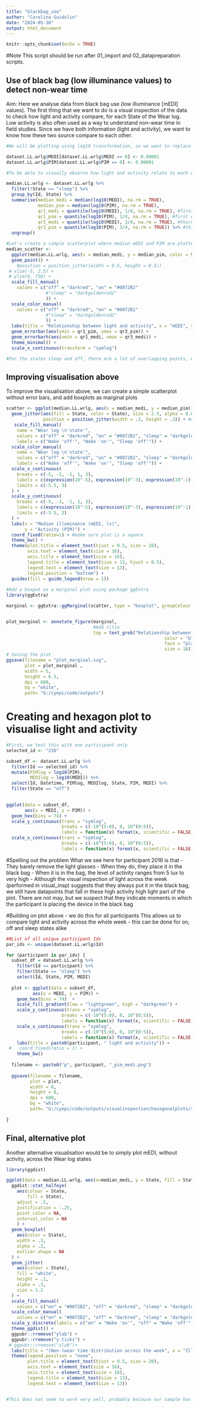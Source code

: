 ---
title: "blackbag_use"
author: "Carolina Guidolin"
date: "2024-05-30"
output: html_document
---

```{r setup, include=FALSE}
knitr::opts_chunk$set(echo = TRUE)
```

#Note
This script should be run after 01_import and 02_datapreparation scripts. 

## Use of black bag (low illuminance values) to detect non-wear time
Aim: Here we analyse data from black bag use (low illuminance [mEDI] values). The first thing that we want to do is a visual inspection of the data to check how light and activity compare, for each State of the Wear log. Low activity is also often used as a way to understand non-wear time in field studies. Since we have both information (light and activity), we want to know how these two source compare to each other. 

```{r}
#We will be plotting using log10 transformation, so we want to replace 0 values for mEDI (light) and PIM (activity) to very low values

dataset.LL.wrlg$MEDI[dataset.LL.wrlg$MEDI == 0] <- 0.00001
dataset.LL.wrlg$PIM[dataset.LL.wrlg$PIM == 0] <- 0.00001

#To be able to visually observe how light and activity relate to each other in our dataset, we cannot plot all our data points (too many). So, we take median values of each Id, for each State (off/on/sleep)

median.LL.wrlg <- dataset.LL.wrlg %>%
  filter(!State == "sleep") %>%
  group_by(Id, State) %>%
  summarise(median_medi = median(log10(MEDI), na.rm = TRUE),
            median_pim = median(log10(PIM), na.rm = TRUE),
            qr1_medi = quantile(log10(MEDI), 1/4, na.rm = TRUE), #first quantile
            qr1_pim = quantile(log10(PIM), 1/4, na.rm = TRUE), #first quantile
            qr3_medi = quantile(log10(MEDI), 3/4, na.rm = TRUE), #third quantile
            qr3_pim = quantile(log10(PIM), 3/4, na.rm = TRUE)) %>% #third quantile
  ungroup()

#Let's create a simple scatterplot where median mEDI and PIM are plotted against each other, including error bars
median_scatter <- 
  ggplot(median.LL.wrlg, aes(x = median_medi, y = median_pim, color = State, fill = State)) +
  geom_point() +
    #position = position_jitter(width = 0.5, height = 0.5)) 
 # xlim(-5, 2.5) +
 # ylim(0, 750) +
  scale_fill_manual(
    values = c("off" = "darkred", "on" = "#0072B2" 
               #"sleep" = "darkgoldenrod2"
               )) +
  scale_color_manual(
    values = c("off" = "darkred", "on" = "#0072B2"
               #"sleep" = "darkgoldenrod2"
               )) +
  labs(title = "Relationship between light and activity", x = "mEDI", y = "PIM") +
  geom_errorbar(aes(ymin = qr1_pim, ymax = qr3_pim)) +
  geom_errorbarh(aes(xmin = qr1_medi, xmax = qr3_medi)) +
  theme_minimal() +
  scale_x_continuous(transform = "symlog")

#For the states sleep and off, there are a lot of overlapping points, which is why only a few points are shows. While this plot shows that we have a lot of variability, especially in PIM, we can't really say much about the individual datapoints. 

```
## Improving visualisation above
To improve the visualisation above, we can create a simple scatterplot without error bars, and add boxplots as marginal plots
```{r}
scatter <- ggplot(median.LL.wrlg, aes(x = median_medi, y = median_pim)) + 
  geom_jitter(aes(fill = State, color = State), size = 2.5, alpha = 0.6,
              position = position_jitter(width = .3, height = .3)) + #adjust position of points to avoid overlap
   scale_fill_manual(
    name = "Wear log \n'state'",
    values = c("off" = "darkred", "on" = "#0072B2", "sleep" = "darkgoldenrod2"),
    labels = c("Wake 'off'", "Wake 'on'", "Sleep 'off'")) +
  scale_color_manual(
    name = "Wear log \n'state'",
    values = c("off" = "darkred", "on" = "#0072B2", "sleep" = "darkgoldenrod2"),
    labels = c("Wake 'off'", "Wake 'on'", "Sleep 'off'")) +
  scale_x_continuous(
    breaks = c(-5, -3, -1, 1, 3), 
    labels = c(expression(10^-5), expression(10^-3), expression(10^-1), expression(10^1), expression(10^3)), #ensure that the log expression is labelled correctly 
    limits = c(-5.5, 3)
  ) +
  scale_y_continuous(
    breaks = c(-5, -3, -1, 1, 3),
    labels = c(expression(10^-5), expression(10^-3), expression(10^-1), expression(10^1), expression(10^3)), #ensure that the log expression is labelled correctly 
    limits = c(-5.5, 3)
  ) +
  labs(x = "Median illuminance (mEDI, lx)",
       y = "Activity (PIM)") +
  coord_fixed(ratio=1) + #make sure plot is a square
  theme_bw() + 
  theme(plot.title = element_text(hjust = 0.5, size = 20),
        axis.text = element_text(size = 16),
        axis.title = element_text(size = 16),
        legend.title = element_text(size = 13, hjust = 0.5),
        legend.text = element_text(size = 13),
        legend.position = "bottom") +
  guides(fill = guide_legend(nrow = 1))
  
#Add a boxpot as a marginal plot using package ggExtra
library(ggExtra)

marginal <- ggExtra::ggMarginal(scatter, type = "boxplot", groupColour = TRUE, groupFill = TRUE)


plot_marginal <- annotate_figure(marginal,
                                 #Add title
                                 top = text_grob("Relationship between illuminance \nand activity across wear log states",
                                                            color = "black",
                                                            face = "plain",
                                                            size = 18))
# Saving the plot
ggsave(filename = "plot_marginal.svg",
       plot = plot_marginal ,
       width = 5,
       height = 6.5,
       dpi = 600,
       bg = "white",
       path= "G:/cyepi/code/outputs")

```



# Creating and hexagon plot to visualise light and activity 
```{r}
#First, we test this with one participant only 
selected_id <- "216"

subset_df <- dataset.LL.wrlg %>%
  filter(Id == selected_id) %>%
  mutate(PIMlog = log10(PIM),
         MEDIlog = log10(MEDI)) %>%
  select(Id, Datetime, PIMlog, MEDIlog, State, PIM, MEDI) %>%  
  filter(State == "off") 
  

ggplot(data = subset_df, 
       aes(x = MEDI, y = PIM)) +
  geom_hex(bins = 74) +
  scale_y_continuous(trans = "symlog",
                     breaks = c(-10^(5:0), 0, 10^(0:5)),
                     labels = function(x) format(x, scientific = FALSE, big.mark = " ")) +
  scale_x_continuous(trans = "symlog",
                     breaks = c(-10^(5:0), 0, 10^(0:5)),
                     labels = function(x) format(x, scientific = FALSE, big.mark = " "))

```
#Spelling out the problem
What we see here for participant 2016 is that
- They barely remove the light glasses
- When they do, they place it in the black bag 
- When it is in the bag, the level of activity ranges from 5 lux to very high 
- Although the visual inspection of light across the week (performed in visual_insp) suggests that they always put it in the black bag, we still have datapoints that fall in these high activity high light part of the plot. There are not may, but we suspect that they indicate moments in which the participant is placing the device in the black bag 


#Building on plot above - we do this for all participants
This allows us to compare light and activity across the whole week - this can be done for on, off and sleep states alike
```{r}
##List of all unique participant Ids
par_ids <- unique(dataset.LL.wrlg$Id)

for (participant in par_ids) {
  subset_df = dataset.LL.wrlg %>%
    filter(Id == participant) %>%
    filter(State == "sleep") %>%
    select(Id, State, PIM, MEDI)
  
  plot <- ggplot(data = subset_df, 
          aes(x = MEDI, y = PIM)) +
    geom_hex(bins = 74)  +
    scale_fill_gradient(low = "lightgreen", high = "darkgreen") +
    scale_y_continuous(trans = "symlog",
                     breaks = c(-10^(5:0), 0, 10^(0:5)),
                     labels = function(x) format(x, scientific = FALSE, big.mark = " ")) +
    scale_x_continuous(trans = "symlog",
                     breaks = c(-10^(5:0), 0, 10^(0:5)),
                     labels = function(x) format(x, scientific = FALSE, big.mark = " ")) +
    labs(title = paste0(participant, " light and activity")) +
 #   coord_fixed(ratio = 1) +
    theme_bw()
  
  filename <- paste0("p", participant, "_pim_medi.png")
  
  ggsave(filename = filename,
         plot = plot,
         width = 8,
         height = 8,
         dpi = 600,
         bg = "white",
         path= "G:/cyepi/code/outputs/visualinspection/hexagonalplots/sleep")
    
} 
```


## Final, alternative plot
Another alternative visualisation would be to simply plot mEDI, without activity, across the Wear log states
```{r}

library(ggdist)

ggplot(data = median.LL.wrlg, aes(x=median_medi, y = State, fill = State)) +
  ggdist::stat_halfeye(
    aes(colour = State,
        fill = State),
    adjust = .5,
    justification = -.25,
    point_color = NA,
    interval_color = NA
    ) +
  geom_boxplot(
    aes(color = State),
    width = .3,
    alpha = .2,
    outlier.shape = NA
  ) +
  geom_jitter(
    aes(colour = State),
    fill = "white",
    height = .1,
    alpha = .3,
    size = 1.2
  ) +
  scale_fill_manual(
    values = c("on" = "#0072B2", "off" = "darkred", "sleep" = "darkgoldenrod2")) +
  scale_color_manual(
    values = c("on" = "#0072B2", "off" = "darkred", "sleep" = "darkgoldenrod2")) +
  scale_y_discrete(labels = c("on" = "Wake 'on'", "off" = "Wake 'off'", "sleep" = "Sleep 'off'")) +
  theme_ggdist() +
  ggpubr::rremove("ylab") +
  ggpubr::rremove("y.ticks") +
 # ggpubr::rremove("xlab")+ 
  labs(title = "(Non-)wear time distribution across the week", x = "Illuminance (mEDI, lx)") +
  theme(legend.position = "none",
        plot.title = element_text(hjust = 0.5, size = 20),
        axis.text = element_text(size = 16),
        axis.title = element_text(size = 18),
        legend.title = element_text(size = 13),
        legend.text = element_text(size = 13))


#This does not seem to work very well, probably because our sample has too many duplicates of low values 

```


